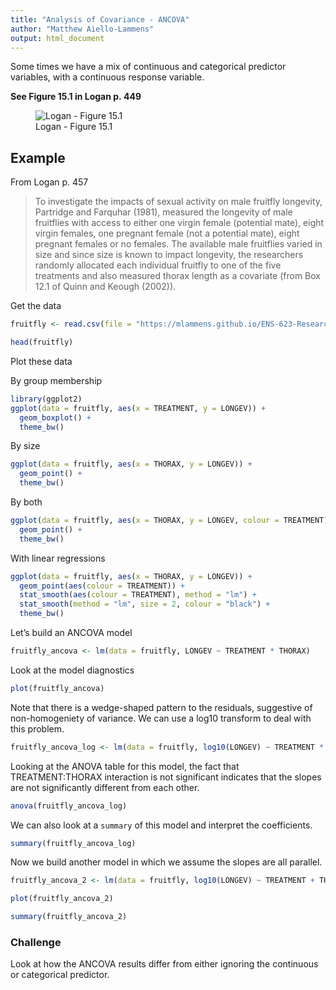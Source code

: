 ```yaml
---
title: "Analysis of Covariance - ANCOVA"
author: "Matthew Aiello-Lammens"
output: html_document
---
```


Some times we have a mix of continuous and categorical predictor variables, with a continuous response variable. 

**See Figure 15.1 in Logan p. 449**

![Logan - Figure 15.1](/Users/maiellolammens/Dropbox/Pace/Teaching/ENS-623-Research-Stats/ENS-623-Research-Stats-Web/lectures/Logan-Fig-15.1.png)

## Example

From Logan p. 457

> To investigate the impacts of sexual activity on male fruitfly longevity, Partridge and Farquhar (1981), measured the longevity of male fruitflies with access to either one virgin female (potential mate), eight virgin females, one pregnant female (not a potential mate), eight pregnant females or no females. The available male fruitflies varied in size and since size is known to impact longevity, the researchers randomly allocated each individual fruitfly to one of the five treatments and also measured thorax length as a covariate (from Box 12.1 of Quinn and Keough (2002)).

Get the data

```r
fruitfly <- read.csv(file = "https://mlammens.github.io/ENS-623-Research-Stats/data/Logan_Examples/Chapter15/Data/partridge.csv")

head(fruitfly)
```

Plot these data

By group membership

```r
library(ggplot2)
ggplot(data = fruitfly, aes(x = TREATMENT, y = LONGEV)) +
  geom_boxplot() +
  theme_bw()
```

By size

```r
ggplot(data = fruitfly, aes(x = THORAX, y = LONGEV)) +
  geom_point() +
  theme_bw()
```

By both

```r
ggplot(data = fruitfly, aes(x = THORAX, y = LONGEV, colour = TREATMENT)) +
  geom_point() +
  theme_bw()
```

With linear regressions

```r
ggplot(data = fruitfly, aes(x = THORAX, y = LONGEV)) +
  geom_point(aes(colour = TREATMENT)) +
  stat_smooth(aes(colour = TREATMENT), method = "lm") +
  stat_smooth(method = "lm", size = 2, colour = "black") +
  theme_bw()
```

Let's build an ANCOVA model

```r
fruitfly_ancova <- lm(data = fruitfly, LONGEV ~ TREATMENT * THORAX)
```

Look at the model diagnostics

```r
plot(fruitfly_ancova)
```

Note that there is a wedge-shaped pattern to the residuals, suggestive of non-homogeniety of variance. 
We can use a log10 transform to deal with this problem.

```r
fruitfly_ancova_log <- lm(data = fruitfly, log10(LONGEV) ~ TREATMENT * THORAX)
```


Looking at the ANOVA table for this model, the fact that TREATMENT:THORAX interaction is not significant indicates that the slopes are not significantly different from each other.

```r
anova(fruitfly_ancova_log)
```


We can also look at a `summary` of this model and interpret the coefficients.

```r
summary(fruitfly_ancova_log)
```




Now we build another model in which we assume the slopes are all parallel.

```r
fruitfly_ancova_2 <- lm(data = fruitfly, log10(LONGEV) ~ TREATMENT + THORAX)

plot(fruitfly_ancova_2)

summary(fruitfly_ancova_2)
```

### Challenge

Look at how the ANCOVA results differ from either ignoring the continuous or categorical predictor.
